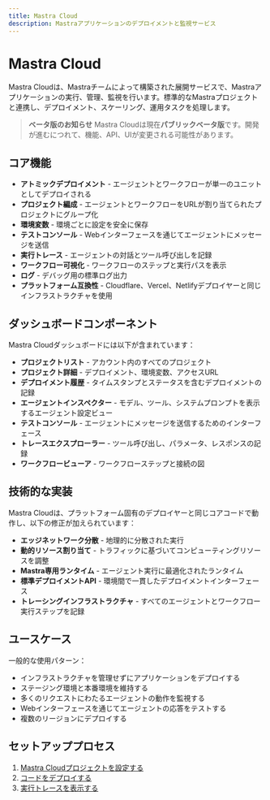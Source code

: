 ---
title: Mastra Cloud
description: Mastraアプリケーションのデプロイメントと監視サービス
---

# Mastra Cloud

Mastra Cloudは、Mastraチームによって構築された展開サービスで、Mastraアプリケーションの実行、管理、監視を行います。標準的なMastraプロジェクトと連携し、デプロイメント、スケーリング、運用タスクを処理します。

> **ベータ版のお知らせ**
> Mastra Cloudは現在**パブリックベータ版**です。開発が進むにつれて、機能、API、UIが変更される可能性があります。

## コア機能

- **アトミックデプロイメント** - エージェントとワークフローが単一のユニットとしてデプロイされる
- **プロジェクト編成** - エージェントとワークフローをURLが割り当てられたプロジェクトにグループ化
- **環境変数** - 環境ごとに設定を安全に保存
- **テストコンソール** - Webインターフェースを通じてエージェントにメッセージを送信
- **実行トレース** - エージェントの対話とツール呼び出しを記録
- **ワークフロー可視化** - ワークフローのステップと実行パスを表示
- **ログ** - デバッグ用の標準ログ出力
- **プラットフォーム互換性** - Cloudflare、Vercel、Netlifyデプロイヤーと同じインフラストラクチャを使用

## ダッシュボードコンポーネント

Mastra Cloudダッシュボードには以下が含まれています：

- **プロジェクトリスト** - アカウント内のすべてのプロジェクト
- **プロジェクト詳細** - デプロイメント、環境変数、アクセスURL
- **デプロイメント履歴** - タイムスタンプとステータスを含むデプロイメントの記録
- **エージェントインスペクター** - モデル、ツール、システムプロンプトを表示するエージェント設定ビュー
- **テストコンソール** - エージェントにメッセージを送信するためのインターフェース
- **トレースエクスプローラー** - ツール呼び出し、パラメータ、レスポンスの記録
- **ワークフロービューア** - ワークフローステップと接続の図

## 技術的な実装

Mastra Cloudは、プラットフォーム固有のデプロイヤーと同じコアコードで動作し、以下の修正が加えられています：

- **エッジネットワーク分散** - 地理的に分散された実行
- **動的リソース割り当て** - トラフィックに基づいてコンピューティングリソースを調整
- **Mastra専用ランタイム** - エージェント実行に最適化されたランタイム
- **標準デプロイメントAPI** - 環境間で一貫したデプロイメントインターフェース
- **トレーシングインフラストラクチャ** - すべてのエージェントとワークフロー実行ステップを記録

## ユースケース

一般的な使用パターン：

- インフラストラクチャを管理せずにアプリケーションをデプロイする
- ステージング環境と本番環境を維持する
- 多くのリクエストにわたるエージェントの動作を監視する
- Webインターフェースを通じてエージェントの応答をテストする
- 複数のリージョンにデプロイする

## セットアッププロセス

1. [Mastra Cloudプロジェクトを設定する](/docs/mastra-cloud/setting-up)
2. [コードをデプロイする](/docs/mastra-cloud/deploying)
3. [実行トレースを表示する](/docs/mastra-cloud/observability)
